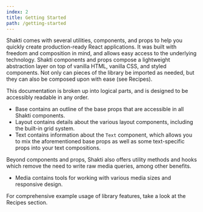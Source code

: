 ```yaml
---
index: 2
title: Getting Started
path: /getting-started
---
```


Shakti comes with several utilities, components, and props to help you quickly create production-ready React applications. It was built with freedom and composition in mind, and allows easy access to the underlying technology. Shakti components and props compose a lightweight abstraction layer on top of vanilla HTML, vanilla CSS, and <ExternalLink href="https://styled-components.com/" target="_blank" rel="noopener noreferrer">styled components</ExternalLink>.  Not only can pieces of the library be imported as needed, but they can also be composed upon with ease (see <DocLink to="/recipes">Recipes</DocLink>).

This documentation is broken up into logical parts, and is designed to be accessibly readable in any order.

- <DocLink to="/base">Base</DocLink> contains an outline of the base props that are accessible in all Shakti components.
- <DocLink to="/layout">Layout</DocLink> contains details about the various layout components, including the built-in grid system.
- <DocLink to="/text">Text</DocLink> contains information about the <code>Text</code> component, which allows you to mix the aforementioned base props as well as some text-specific props into your text compositions.

Beyond components and props, Shakti also offers utility methods and hooks which remove the need to write raw media queries, among other benefits.

- <DocLink to="/media">Media</DocLink> contains tools for working with various media sizes and responsive design.

For comprehensive example usage of library features, take a look at the <DocLink to="/recipes">Recipes</DocLink> section.
